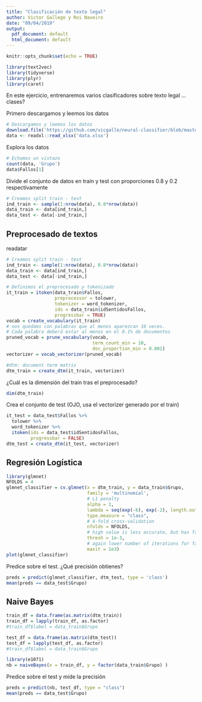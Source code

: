 ```yaml
---
title: "Clasificación de texto legal"
author: Victor Gallego y Roi Naveiro
date: "09/04/2019"
output:
  pdf_document: default
  html_document: default
---
```


```r
knitr::opts_chunk$set(echo = TRUE)
```


```r
library(text2vec)
library(tidyverse)
library(plyr)
library(caret)
```

En este ejercicio, entrenaremos varios clasificadores sobre texto legal ... clases?

Primero descargamos y leemos los datos

```r
# Descargamos y leemos los datos
download.file('https://github.com/vicgalle/neural-classifier/blob/master/data/Quantum1.xlsx?raw=true', 'data.xlsx')
data <- readxl::read_xlsx('data.xlsx')
```


Explora los datos

```r
# Echamos un vistazo
count(data, 'Grupo')
data$Fallos[1]
```

Divide el conjunto de datos en train y test con proporciones 0.8 y 0.2 respectivamente

```r
# Creamos split train - test
ind_train <- sample(1:nrow(data), 0.8*nrow(data))
data_train <- data[ind_train,]
data_test <- data[-ind_train,]
```



## Preprocesado de textos

readatar
```r
# Creamos split train - test
ind_train <- sample(1:nrow(data), 0.8*nrow(data))
data_train <- data[ind_train,]
data_test <- data[-ind_train,]

# Definimos el preprocesado y tokenizado
it_train = itoken(data_train$Fallos, 
                  preprocessor = tolower, 
                  tokenizer = word_tokenizer, 
                  ids = data_train$idSentidosFallos, 
                  progressbar = TRUE)
vocab = create_vocabulary(it_train)
# nos quedams con palabras que al menos aparezcan 10 veces. 
# Cada palabra deberá estar al menos en el 0.1% de documentos
pruned_vocab = prune_vocabulary(vocab, 
                                term_count_min = 10, 
                                doc_proportion_min = 0.001)
vectorizer = vocab_vectorizer(pruned_vocab)

#dtm: document term matrix
dtm_train = create_dtm(it_train, vectorizer)
```

¿Cuál es la dimensión del train tras el preprocesado?

```r
dim(dtm_train)
```


Crea el conjunto de test (OJO, usa el vectorizer generado por el train)

```r
it_test = data_test$Fallos %>% 
  tolower %>% 
  word_tokenizer %>% 
  itoken(ids = data_test$idSentidosFallos, 
         progressbar = FALSE)
dtm_test = create_dtm(it_test, vectorizer)

```

## Regresión Logística

```r
library(glmnet)
NFOLDS = 4
glmnet_classifier = cv.glmnet(x = dtm_train, y = data_train$Grupo, 
                              family = 'multinomial', 
                              # L1 penalty
                              alpha = 1,
                              lambda = seq(exp(-6), exp(-2), length.out = 200),
                              type.measure = "class",
                              # 4-fold cross-validation
                              nfolds = NFOLDS,
                              # high value is less accurate, but has faster training
                              thresh = 1e-3,
                              # again lower number of iterations for faster training
                              maxit = 1e3)
plot(glmnet_classifier)
```

Predice sobre el test. ¿Qué precisión obtienes?

```r
preds = predict(glmnet_classifier, dtm_test, type = 'class')
mean(preds == data_test$Grupo)
```

## Naive Bayes

```r
train_df = data.frame(as.matrix(dtm_train))
train_df = lapply(train_df, as.factor)
#train_df$label = data_train$Grupo

test_df = data.frame(as.matrix(dtm_test))
test_df = lapply(test_df, as.factor)
#train_df$label = data_train$Grupo
```


```r
library(e1071)
nb = naiveBayes(x = train_df, y = factor(data_train$Grupo) )
```



Predice sobre el test y mide la precisión
```r
preds = predict(nb, test_df, type = "class")
mean(preds == data_test$Grupo)
```

